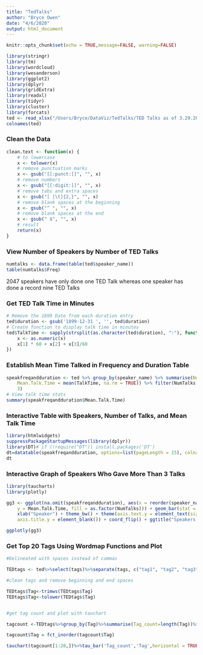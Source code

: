 ```yaml
---
title: "TedTalks"
author: "Bryce Owen"
date: "4/6/2020"
output: html_document
---
```

```r
knitr::opts_chunk$set(echo = TRUE,message=FALSE, warning=FALSE)
```

```r
library(stringr)
library(tm)
library(wordcloud)
library(wesanderson)
library(ggplot2)
library(dplyr)
library(gridExtra)
library(readxl)
library(tidyr)
library(cluster)
library(forcats)
ted <- read_xlsx("/Users/Bryce/DataViz/TedTalks/TED Talks as of 3.29.2018.xlsx")
colnames(ted)
```

### Clean the Data
```r
clean.text <- function(x) {
    # to lowercase
    x <- tolower(x)
    # remove punctuation marks
    x <- gsub("[[:punct:]]", "", x)
    # remove numbers
    x <- gsub("[[:digit:]]", "", x)
    # remove tabs and extra spaces
    x <- gsub("[ |\t]{2,}", "", x)
    # remove blank spaces at the beginning
    x <- gsub("^ ", "", x)
    # remove blank spaces at the end
    x <- gsub(" $", "", x)
    # result
    return(x)
}
```

### View Number of Speakers by Number of TED Talks
```r
numtalks <- data.frame(table(ted$speaker_name))
table(numtalks$Freq)
```
2047 speakers have only done one TED Talk whereas one speaker has done a record nine TED Talks

### Get TED Talk Time in Minutes

```r
# Remove the 1899 Date from each duration entry
ted$duration <- gsub('1899-12-31 ', '', ted$duration)
# Create function to display talk time in minutes
ted$TalkTime <- sapply(strsplit(as.character(ted$duration), ":"), function(x) {
    x <- as.numeric(x)
    x[1] * 60 + x[2] + x[3]/60
})
```

### Establish Mean Time Talked in Frequency and Duration Table

```r
speakfreqandduration <- ted %>% group_by(speaker_name) %>% summarise(NumTalks = n(), 
    Mean.Talk.Time = mean(TalkTime, na.rm = TRUE)) %>% filter(NumTalks > 
    3)
# View talk time stats
summary(speakfreqandduration$Mean.Talk.Time)
```


### Interactive Table with Speakers, Number of Talks, and Mean Talk Time

```r

library(htmlwidgets)
suppressPackageStartupMessages(library(dplyr))
library(DT)# if (!require("DT")) install.packages('DT')
dt=datatable(speakfreqandduration, options=list(pageLength = 15), colnames = c('Speaker Name','Number of Talks','Average Talk Time (min)'))
dt
```


### Interactive Graph of Speakers Who Gave More Than 3 Talks

```r
library(taucharts)
library(plotly)

gg3 <- ggplot(na.omit(speakfreqandduration), aes(x = reorder(speaker_name, Mean.Talk.Time), 
    y = Mean.Talk.Time, fill = as.factor(NumTalks))) + geom_bar(stat = "identity") + 
    xlab("Speaker") + theme_bw() + theme(axis.text.y = element_text(size = 8), plot.title = element_text(hjust = 0.5), 
    axis.title.y = element_blank()) + coord_flip() + ggtitle("Speakers with more than 3 TED Talks") +guides(fill=guide_legend(title="Number of TED Talks Given")) + ylab("Mean Talk Time (Minutes)")

ggplotly(gg3)
```

### Get Top 20 Tags Using Wordmap Functions and Plot
```r
#Delineated with spaces instead of commas

TEDtags <- ted%>%select(tags)%>%separate(tags, c("tag1", "tag2", "tag3", "tag4", "tag5", "tag6", "tag7", "tag8", "tag9", "tag10","tag11", "tag12", "tag13", "tag14", "tag15", "tag16", "tag17", "tag18", "tag19", "tag20","tag21", "tag22", "tag23", "tag24", "tag25", "tag26", "tag27", "tag28", "tag29", "tag30","tag31", "tag32", "tag33", "tag34", "tag35", "tag36", "tag37", "tag38", "tag39", "tag40","tag41", "tag42", "tag43", "tag44", "tag45", "tag46", "tag47", "tag48", "tag49", "tag50"), sep = ",")%>% gather(tagnum, Tag, tag1:tag50)%>%filter(Tag != '')

#clean tags and remove beginning and end spaces

TEDtags$Tag<-trimws(TEDtags$Tag)
TEDtags$Tag<-tolower(TEDtags$Tag)


#get tag count and plot with tauchart

tagcount <-TEDtags%>%group_by(Tag)%>%summarise(Tag_count=length(Tag))%>%arrange(-Tag_count)

tagcount$Tag = fct_inorder(tagcount$Tag)

tauchart(tagcount[1:20,])%>%tau_bar('Tag_count','Tag',horizontal = TRUE)%>%tau_legend()%>%tau_tooltip()

```
